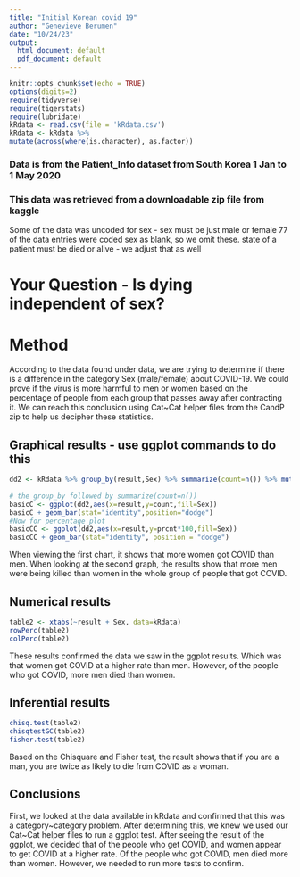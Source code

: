 ```yaml
---
title: "Initial Korean covid 19"
author: "Genevieve Berumen"
date: "10/24/23"
output:
  html_document: default
  pdf_document: default
---
```


```r
knitr::opts_chunk$set(echo = TRUE)
options(digits=2)
require(tidyverse)
require(tigerstats)
require(lubridate)
kRdata <- read.csv(file = 'kRdata.csv')
kRdata <- kRdata %>%
mutate(across(where(is.character), as.factor))

```
### Data is from the Patient_Info dataset from South Korea 1 Jan to 1 May 2020
### This data was retrieved from a downloadable zip file from kaggle

Some of the data was uncoded for sex - sex must be just male or female
77 of the data entries were coded sex  as blank, so we omit these.
state of a patient must be died or alive - we adjust that as well   
  
# Your Question - Is dying independent of sex?

# Method
According to the data found under data, we are trying to determine if there is a difference in the category Sex (male/female) about COVID-19. We could prove if the virus is more harmful to men or women based on the percentage of people from each group that passes away after contracting it. We can reach this conclusion using Cat~Cat helper files from the CandP zip to help us decipher these statistics.



## Graphical results - use ggplot commands to do this  
```r
dd2 <- kRdata %>% group_by(result,Sex) %>% summarize(count=n()) %>% mutate(prcnt=count/sum(count))
  
# the group_by followed by summarize(count=n())
basicC <- ggplot(dd2,aes(x=result,y=count,fill=Sex))
basicC + geom_bar(stat="identity",position="dodge")
#Now for percentage plot
basicCC <- ggplot(dd2,aes(x=result,y=prcnt*100,fill=Sex)) 
basicCC + geom_bar(stat="identity", position = "dodge")
```
  
  
When viewing the first chart, it shows that more women got COVID than men. When looking at the second graph, the results show that more men were being killed than women in the whole group of people that got COVID.     


## Numerical results
```r
table2 <- xtabs(~result + Sex, data=kRdata)
rowPerc(table2)
colPerc(table2)
```
These results confirmed the data we saw in the ggplot results. Which was that women got COVID at a higher rate than men. However, of the people who got COVID, more men died than women.

## Inferential results 
```r
chisq.test(table2)
chisqtestGC(table2)
fisher.test(table2)
```

Based on the Chisquare and Fisher test, the result shows that if you are a man, you are twice as likely to die from COVID as a woman.   	

## Conclusions

First, we looked at the data available in kRdata and confirmed that this was a category~category problem. After determining this, we knew we used our Cat~Cat helper files to run a ggplot test. After seeing the result of the ggplot, we decided that of the people who get COVID, and women appear to get COVID at a higher rate. Of the people who got COVID, men died more than women. However, we needed to run more tests to confirm. 
